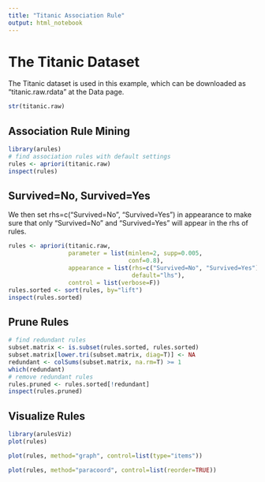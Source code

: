 ```yaml
---
title: "Titanic Association Rule"
output: html_notebook
---
```


# The Titanic Dataset

The Titanic dataset is used in this example, which can be downloaded as "titanic.raw.rdata" at the Data page.

```r
str(titanic.raw)
```

## Association Rule Mining
```r
library(arules)
# find association rules with default settings
rules <- apriori(titanic.raw)
inspect(rules)
```

## Survived=No, Survived=Yes

We then set rhs=c("Survived=No", "Survived=Yes") in appearance to make sure that only "Survived=No" and "Survived=Yes" will appear in the rhs of rules.

```r
rules <- apriori(titanic.raw,
                 parameter = list(minlen=2, supp=0.005,
                                  conf=0.8),
                 appearance = list(rhs=c("Survived=No", "Survived=Yes"),
                                   default="lhs"),
                 control = list(verbose=F))
rules.sorted <- sort(rules, by="lift")
inspect(rules.sorted)
```

## Prune Rules

```r
# find redundant rules
subset.matrix <- is.subset(rules.sorted, rules.sorted)
subset.matrix[lower.tri(subset.matrix, diag=T)] <- NA
redundant <- colSums(subset.matrix, na.rm=T) >= 1
which(redundant)
# remove redundant rules
rules.pruned <- rules.sorted[!redundant]
inspect(rules.pruned)
```

## Visualize Rules

```r
library(arulesViz)
plot(rules)
```

```r
plot(rules, method="graph", control=list(type="items"))
```

```r
plot(rules, method="paracoord", control=list(reorder=TRUE))
```